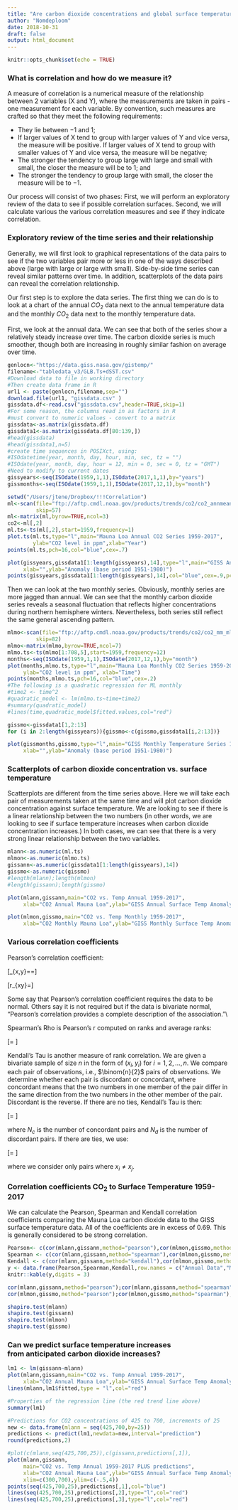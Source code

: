 ```yaml
---
title: "Are carbon dioxide concentrations and global surface temperatures correlated?"
author: "Nomdeploom"
date: 2018-10-31
draft: false
output: html_document
---
```


```r
knitr::opts_chunk$set(echo = TRUE)
```
### What is correlation and how do we measure it?

A measure of correlation is a numerical measure of the relationship between 2 variables (X and Y), where the measurements are taken in pairs - one measurement for each variable. By convention, such measures are crafted so that they meet the following requirements:
 

* They lie between $-1$ and $1$;
* If larger values of X tend to group with larger values of Y and vice versa, the measure will be positive. If larger values of X tend to group with smaller values of Y and vice versa, the measure will be negative;
* The stronger the tendency to group large with large and small with small, the closer the measure will be to $1$; and 
* The stronger the tendency to group large with small, the closer the measure will be to $-1$.

Our process will consist of two phases: First, we will perform an exploratory review of the data to see if possible correlation surfaces. Second, we will calculate various the various correlation measures and see if they indicate correlation.


### Exploratory review of the time series and their relationship

Generally, we will first look to graphical representations of the data pairs to see if the two variables pair more or less in one of the ways described above (large with large or large with small). Side-by-side time series can reveal similar patterns over time. In addition, scatterplots of the data pairs can reveal the correlation relationship.

Our first step is to explore the data series. The first thing we can do is to look at a chart of the annual $CO_2$ data next to the annual temperature data and the monthly $CO_2$ data next to the monthly temperature data.

First, we look at the annual data. We can see that both of the series show a relatively steady increase over time. The carbon dioxide series is much smoother, though both are increasing in roughly similar fashion on average over time.

```r
genlocn<-"https://data.giss.nasa.gov/gistemp/"
filename<-"tabledata_v3/GLB.Ts+dSST.csv"
#Download data to file in working directory
#Then create data frame in R
url1 <- paste(genlocn,filename,sep="")
download.file(url1, "gissdata.csv" )
gissdata.df<-read.csv("gissdata.csv",header=TRUE,skip=1)
#For some reason, the columns read in as factors in R
#must convert to numeric values - convert to a matrix
gissdata<-as.matrix(gissdata.df)
gissdata1<-as.matrix(gissdata.df[80:139,])
#head(gissdata)
#head(gissdata1,n=5)
#create time sequences in POSIXct, using:
#ISOdatetime(year, month, day, hour, min, sec, tz = "")
#ISOdate(year, month, day, hour = 12, min = 0, sec = 0, tz = "GMT")
#Need to modify to current dates
gissyears<-seq(ISOdate(1959,1,1),ISOdate(2017,1,1),by="years")
gissmonths<-seq(ISOdate(1959,1,1),ISOdate(2017,12,1),by="month")
```

```r
setwd("/Users/jtene/Dropbox/!!!Correlation")
ml<-scan(file="ftp://aftp.cmdl.noaa.gov/products/trends/co2/co2_annmean_mlo.txt",
         skip=57)
ml<-matrix(ml,byrow=TRUE,ncol=3)
co2<-ml[,2]
ml.ts<-ts(ml[,2],start=1959,frequency=1)
plot.ts(ml.ts,type="l",main="Mauna Loa Annual CO2 Series 1959-2017",
        ylab="CO2 level in ppm",xlab="Year")
points(ml.ts,pch=16,col="blue",cex=.7)
```



```r
plot(gissyears,gissdata1[1:length(gissyears),14],type="l",main="GISS Annual Temperature Series 1959-2017",
     xlab="",ylab="Anomaly (base period 1951-1980)")
points(gissyears,gissdata1[1:length(gissyears),14],col="blue",cex=.9,pch=20)
```


Then we can look at the two monthly series. Obviously, monthly series are more jagged than annual. We can see that the monthly carbon dioxide series reveals a seasonal fluctuation that reflects higher concentrations during northern hemisphere winters. Nevertheless, both series still reflect the same general ascending pattern.

```r
mlmo<-scan(file="ftp://aftp.cmdl.noaa.gov/products/trends/co2/co2_mm_mlo.txt",
         skip=82)
mlmo<-matrix(mlmo,byrow=TRUE,ncol=7)
mlmo.ts<-ts(mlmo[1:708,5],start=1959,frequency=12)
months<-seq(ISOdate(1959,1,1),ISOdate(2017,12,1),by="month")
plot(months,mlmo.ts,type="l",main="Mauna Loa Monthly CO2 Series 1959-2017", 
     ylab="CO2 level in ppm", xlab="Time")
points(months,mlmo.ts,pch=16,col="blue",cex=.2)
#The following is a quadratic regression for ML monthly
#time2 <- time^2
#quadratic_model <- lm(mlmo.ts~time+time2)
#summary(quadratic_model)
#lines(time,quadratic_model$fitted.values,col="red")
```


```r
gissmo<-gissdata1[1,2:13]
for (i in 2:length(gissyears)){gissmo<-c(gissmo,gissdata1[i,2:13])}

plot(gissmonths,gissmo,type="l",main="GISS Monthly Temperature Series 1959-2017",
     xlab="",ylab="Anomaly (base period 1951-1980)")
```

### Scatterplots of carbon dioxide concentration vs. surface temperature

Scatterplots are different from the time series above. Here we will take each pair of measurements taken at the same time and will plot carbon dioxide concentration against surface temperature. We are looking to see if there is a linear relationship between the two numbers (in other words, we are looking to see if surface temperature increases when carbon dioxide concentration increases.) In both cases, we can see that there is a very strong linear relationship between the two variables.


```r
mlann<-as.numeric(ml.ts)
mlmon<-as.numeric(mlmo.ts)
gissann<-as.numeric(gissdata1[1:length(gissyears),14])
gissmo<-as.numeric(gissmo)
#length(mlann);length(mlmon)
#length(gissann);length(gissmo)
```




```r
plot(mlann,gissann,main="CO2 vs. Temp Annual 1959-2017",
     xlab="CO2 Annual Mauna Loa",ylab="GISS Annual Surface Temp Anomaly")
```

```r
plot(mlmon,gissmo,main="CO2 vs. Temp Monthly 1959-2017",
     xlab="CO2 Monthly Mauna Loa",ylab="GISS Monthly Surface Temp Anomaly")
```


### Various correlation coefficients

Pearson's correlation coefficient:


\[\rho_{x,y}=\frac{\sigma_{xy}}{\sigma_x \sigma_y}=\frac{E[(X-\mu_x)(Y-\mu_y)]}{\sigma_x \sigma_y}\]

\[r_{xy}=\frac{\sum_{i=1}^n (x_i-\bar{x})(y_i-\bar{y})}{\sqrt{\sum_{i=1}^n (x_i-\bar{x})^2\sum_{i=1}^n (y_i-\bar{y})^2}}\]

Some say that Pearson's correlation coefficient requires the data to be normal. Others say it is not required but if the data is bivariate normal, "Pearson's correlation provides a complete description of the association."\\


Spearman's Rho is Pearson's r computed on ranks and average ranks:

\[\rho = \frac{\sum_{i=1}^n R(X_i)R(Y_i)-n(\frac{n+1}{2})^2}{(\sum_{i=1}^n R(X_i)^2-n(\frac{n+1}{2})^2)^{\frac{1}{2}} (\sum_{i=1}^n R(Y_i)^2-n(\frac{n+1}{2})^2)^{\frac{1}{2}}}   \]

Kendall's Tau is another measure of rank correlation. We are given a bivariate sample of size $n$ in the form of $(x_i,y_i)$ for $i=1,2,\dots,n$. We compare each pair of observations, i.e., $\binom{n}{2}$ pairs of observations. We determine whether each pair is discordant or concordant, where concordant means that the two numbers in one member of the pair differ in the same direction from the two numbers in the other member of the pair. Discordant is the reverse. If there are no ties, Kendall's Tau is then:


\[\tau = \frac{N_c-N_d}{n(n-1)/2}  \]

where $N_c$ is the number of concordant pairs and $N_d$ is the number of discordant pairs. If there are ties, we use:

\[\tau = \frac{N_c-N_d}{N_c+N_d}  \]

where we consider only pairs where $x_i \neq x_j$.

### Correlation coefficients CO$_2$ to Surface Temperature 1959-2017

We can calculate the Pearson, Spearman and Kendall correlation coefficients comparing the Mauna Loa carbon dioxide data to the GISS surface temperature data. All of the coefficients are in excess of 0.69. This is generally considered to be strong correlation.

```r
Pearson<- c(cor(mlann,gissann,method="pearson"),cor(mlmon,gissmo,method="pearson"))
Spearman <- c(cor(mlann,gissann,method="spearman"),cor(mlmon,gissmo,method="spearman"))
Kendall <- c(cor(mlann,gissann,method="kendall"),cor(mlmon,gissmo,method="kendall"))
y <- data.frame(Pearson,Spearman,Kendall,row.names = c("Annual Data","Monthly Data"))
knitr::kable(y,digits = 3)
```






```r
cor(mlann,gissann,method="pearson");cor(mlann,gissann,method="spearman");cor(mlann,gissann,method="kendall")
cor(mlmon,gissmo,method="pearson");cor(mlmon,gissmo,method="spearman");cor(mlmon,gissmo,method="kendall")
```

```r
shapiro.test(mlann)
shapiro.test(gissann)
shapiro.test(mlmon)
shapiro.test(gissmo)
```

### Can we predict surface temperature increases </br>from anticipated carbon dioxide increases?

```r
lm1 <- lm(gissann~mlann)
plot(mlann,gissann,main="CO2 vs. Temp Annual 1959-2017",
     xlab="CO2 Annual Mauna Loa",ylab="GISS Annual Surface Temp Anomaly")
lines(mlann,lm1$fitted,type = "l",col="red")
```

```r
#Properties of the regression line (the red trend line above)
summary(lm1)
```

```r
#Predictions for CO2 concentrations of 425 to 700, increments of 25
new <- data.frame(mlann = seq(425,700,by=25))
predictions <- predict(lm1,newdata=new,interval="prediction")
round(predictions,2)
```
```r
#plot(c(mlann,seq(425,700,25)),c(gissann,predictions[,1]),
plot(mlann,gissann,
     main="CO2 vs. Temp Annual 1959-2017 PLUS predictions",
     xlab="CO2 Annual Mauna Loa",ylab="GISS Annual Surface Temp Anomaly",
     xlim=c(300,700),ylim=c(-.5,4))
points(seq(425,700,25),predictions[,1],col="blue")
lines(seq(425,700,25),predictions[,2],type="l",col="red")
lines(seq(425,700,25),predictions[,3],type="l",col="red")
```

